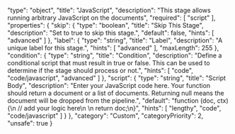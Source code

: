   "type": "object",
  "title": "JavaScript",
  "description": "This stage allows running arbitrary JavaScript on the documents",
  "required": [
    "script"
  ],
  "properties": {
    "skip": {
      "type": "boolean",
      "title": "Skip This Stage",
      "description": "Set to true to skip this stage.",
      "default": false,
      "hints": [
        "advanced"
      ]
    },
    "label": {
      "type": "string",
      "title": "Label",
      "description": "A unique label for this stage.",
      "hints": [
        "advanced"
      ],
      "maxLength": 255
    },
    "condition": {
      "type": "string",
      "title": "Condition",
      "description": "Define a conditional script that must result in true or false. This can be used to determine if the stage should process or not.",
      "hints": [
        "code",
        "code/javascript",
        "advanced"
      ]
    },
    "script": {
      "type": "string",
      "title": "Script Body",
      "description": "Enter your JavaScript code here. Your function should return a document or a list of documents. Returning null means the document will be dropped from the pipeline.",
      "default": "function (doc, ctx) {\n  // add your logic here\n  \n  return doc;\n}",
      "hints": [
        "lengthy",
        "code",
        "code/javascript"
      ]
    }
  },
  "category": "Custom",
  "categoryPriority": 2,
  "unsafe": true
}
